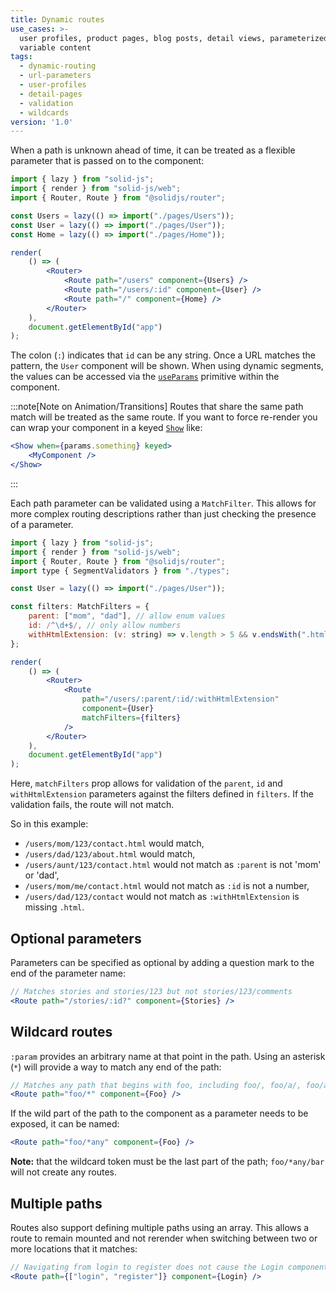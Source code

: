 ```yaml
---
title: Dynamic routes
use_cases: >-
  user profiles, product pages, blog posts, detail views, parameterized urls,
  variable content
tags:
  - dynamic-routing
  - url-parameters
  - user-profiles
  - detail-pages
  - validation
  - wildcards
version: '1.0'
---
```


When a path is unknown ahead of time, it can be treated as a flexible parameter that is passed on to the component:

```jsx
import { lazy } from "solid-js";
import { render } from "solid-js/web";
import { Router, Route } from "@solidjs/router";

const Users = lazy(() => import("./pages/Users"));
const User = lazy(() => import("./pages/User"));
const Home = lazy(() => import("./pages/Home"));

render(
	() => (
		<Router>
			<Route path="/users" component={Users} />
			<Route path="/users/:id" component={User} />
			<Route path="/" component={Home} />
		</Router>
	),
	document.getElementById("app")
);
```

The colon (`:`) indicates that `id` can be any string.
Once a URL matches the pattern, the `User` component will be shown.
When using dynamic segments, the values can be accessed via the [`useParams`](/solid-router/reference/primitives/use-params) primitive within the component.

:::note[Note on Animation/Transitions]
Routes that share the same path match will be treated as the same route.
If you want to force re-render you can wrap your component in a keyed [`Show`](/concepts/control-flow/conditional-rendering) like:

```jsx
<Show when={params.something} keyed>
	<MyComponent />
</Show>
```

:::

Each path parameter can be validated using a `MatchFilter`.
This allows for more complex routing descriptions rather than just checking the presence of a parameter.

```jsx
import { lazy } from "solid-js";
import { render } from "solid-js/web";
import { Router, Route } from "@solidjs/router";
import type { SegmentValidators } from "./types";

const User = lazy(() => import("./pages/User"));

const filters: MatchFilters = {
	parent: ["mom", "dad"], // allow enum values
	id: /^\d+$/, // only allow numbers
	withHtmlExtension: (v: string) => v.length > 5 && v.endsWith(".html"), // we want an `*.html` extension
};

render(
	() => (
		<Router>
			<Route
				path="/users/:parent/:id/:withHtmlExtension"
				component={User}
				matchFilters={filters}
			/>
		</Router>
	),
	document.getElementById("app")
);

```

Here, `matchFilters` prop allows for validation of the `parent`, `id` and `withHtmlExtension` parameters against the filters defined in `filters`.
If the validation fails, the route will not match.

So in this example:

- `/users/mom/123/contact.html` would match,
- `/users/dad/123/about.html` would match,
- `/users/aunt/123/contact.html` would not match as `:parent` is not 'mom' or 'dad',
- `/users/mom/me/contact.html` would not match as `:id` is not a number,
- `/users/dad/123/contact` would not match as `:withHtmlExtension` is missing `.html`.

## Optional parameters

Parameters can be specified as optional by adding a question mark to the end of the parameter name:

```jsx
// Matches stories and stories/123 but not stories/123/comments
<Route path="/stories/:id?" component={Stories} />
```

## Wildcard routes

`:param` provides an arbitrary name at that point in the path.
Using an asterisk (`*`) will provide a way to match any end of the path:

```jsx
// Matches any path that begins with foo, including foo/, foo/a/, foo/a/b/c
<Route path="foo/*" component={Foo} />
```

If the wild part of the path to the component as a parameter needs to be exposed, it can be named:

```jsx
<Route path="foo/*any" component={Foo} />
```

**Note:** that the wildcard token must be the last part of the path; `foo/*any/bar` will not create any routes.

## Multiple paths

Routes also support defining multiple paths using an array.
This allows a route to remain mounted and not rerender when switching between two or more locations that it matches:

```jsx
// Navigating from login to register does not cause the Login component to re-render
<Route path={["login", "register"]} component={Login} />
```
